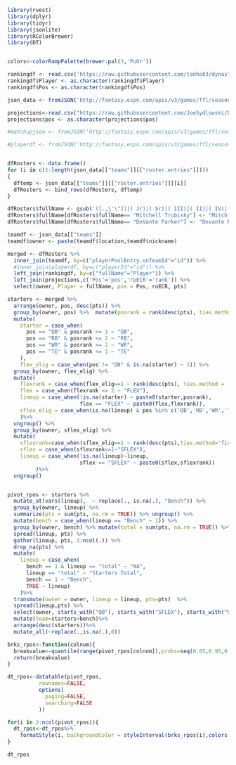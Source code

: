 ```r
library(rvest)
library(dplyr)
library(tidyr)
library(jsonlite)
library(RColorBrewer)
library(DT)


colors<-colorRampPalette(brewer.pal(3,'PuOr'))

rankingdf <- read.csv('https://raw.githubusercontent.com/tanho63/dynastyprocess/master/files/fantasypros/ecr_20190913.csv')
rankingdf$Player <- as.character(rankingdf$Player)
rankingdf$Pos <- as.character(rankingdf$Pos)

json_data <- fromJSON('http://fantasy.espn.com/apis/v3/games/ffl/seasons/2019/segments/0/leagues/805175?view=mRoster&view=mTeam', flatten = TRUE)

projections<-read.csv("https://raw.githubusercontent.com/JoeSydlowski/DynastyProcessApps/master/leagueanalyzer/projections.csv",fileEncoding="UTF-8-BOM")
projections$pos <- as.character(projections$pos)

#matchupjson <- fromJSON('http://fantasy.espn.com/apis/v3/games/ffl/seasons/2019/segments/0/leagues/805175?matchupPeriodId=0&view=mMatchup', flatten = TRUE)

#playerdf <- fromJSON('http://fantasy.espn.com/apis/v3/games/ffl/seasons/2019/players?scoringPeriodId=0&view=players_wl')


dfRosters <- data.frame()
for (i in c(1:length(json_data[["teams"]][["roster.entries"]])))
{
  dftemp <- json_data[["teams"]][["roster.entries"]][[i]]
  dfRosters <- bind_rows(dfRosters, dftemp)
}

dfRosters$fullName <- gsub('([.,\'\"])|( Jr)|( Sr)|( III)|( II)|( IV)|( V$)','',dfRosters$`playerPoolEntry.player.fullName`)
dfRosters$fullName[dfRosters$fullName== "Mitchell Trubisky"] <- "Mitch Trubisky"
dfRosters$fullName[dfRosters$fullName== "DeVante Parker"] <- "Devante Parker"

teamdf <- json_data[["teams"]]
teamdf$owner <- paste(teamdf$location,teamdf$nickname)

merged <- dfRosters %>% 
  inner_join(teamdf, by=c("playerPoolEntry.onTeamId"="id")) %>% 
  #inner_join(playerdf, by=c("playerId"="id")) %>%
  left_join(rankingdf, by=c("fullName"="Player")) %>%
  left_join(projections,c('Pos'='pos','rpECR'='rank')) %>%
  select(owner, Player = fullName, pos = Pos, roECR, pts)

starters <- merged %>%
  arrange(owner, pos, desc(pts)) %>%
  group_by(owner, pos) %>%  mutate(posrank = rank(desc(pts), ties.method = 'first')) %>%  ungroup() %>%
  mutate(
    starter = case_when(
      pos == "QB" & posrank <= 1 ~ "QB",
      pos == "RB" & posrank <= 2 ~ "RB",
      pos == "WR" & posrank <= 2 ~ "WR",
      pos == "TE" & posrank <= 1 ~ "TE"
    ),
    flex_elig = case_when(pos != "QB" & is.na(starter) ~ 1)) %>%
  group_by(owner, flex_elig) %>%
  mutate(
    flexrank = case_when(flex_elig==1 ~ rank(desc(pts), ties.method = 'first')),
    flex = case_when(flexrank <= 2 ~ "FLEX"),
    lineup = case_when(!is.na(starter) ~ paste0(starter,posrank),
                       flex == "FLEX" ~ paste0(flex,flexrank)),
    sflex_elig = case_when(is.na(lineup) & pos %in% c('QB','RB','WR','TE')~1)
    )%>%
  ungroup() %>%
  group_by(owner, sflex_elig) %>%
  mutate(
    sflexrank=case_when(sflex_elig==1 ~ rank(desc(pts),ties.method='first')),
    sflex = case_when(sflexrank<=1~"SFLEX"),
    lineup = case_when(!is.na(lineup)~lineup,
                       sflex == "SFLEX" ~ paste0(sflex,sflexrank))
         )%>%
  ungroup()


pivot_rpos <- starters %>%
  mutate_at(vars(lineup),  ~ replace(., is.na(.), "Bench")) %>%
  group_by(owner, lineup) %>%
  summarize(pts = sum(pts, na.rm = TRUE)) %>% ungroup() %>%
  mutate(bench = case_when(lineup == "Bench" ~ 1)) %>%
  group_by(owner, bench) %>% mutate(total = sum(pts, na.rm = TRUE)) %>%  ungroup() %>%
  spread(lineup, pts) %>%
  gather(lineup, pts, 3:ncol(.)) %>%
  drop_na(pts) %>%
  mutate(
    lineup = case_when(
      bench == 1 & lineup == "total" ~ "NA",
      lineup == "total" ~ "Starters Total",
      bench == 1 ~ "Bench",
      TRUE ~ lineup)
    )%>%
  transmute(owner = owner, lineup = lineup, pts=pts)  %>%
  spread(lineup,pts) %>%
  select(owner, starts_with("QB"), starts_with("SFLEX"), starts_with("RB"), starts_with("WR"), starts_with("TE"), starts_with("FLEX"), starters=`Starters Total`, bench=Bench)%>%
  mutate(team=starters+bench)%>%
  arrange(desc(starters))%>%
  mutate_all(~replace(.,is.na(.),0))

brks_rpos<-function(colnum){
  breakvalue<-quantile(range(pivot_rpos[colnum]),probs=seq(0.05,0.95,0.05),na.rm=TRUE)
  return(breakvalue)
}

dt_rpos<-datatable(pivot_rpos,
          rownames=FALSE,
          options(
            paging=FALSE,
            searching=FALSE
          ))

for(i in 2:ncol(pivot_rpos)){
  dt_rpos<-dt_rpos%>%
    formatStyle(i, backgroundColor = styleInterval(brks_rpos(i),colors(length(brks_rpos(i))+1)))
}

dt_rpos

```


